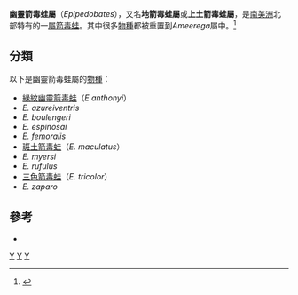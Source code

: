 {{NoteTA|G1=LS}}
{{Automatic taxobox
| name = 幽靈箭毒蛙屬
| image = Epipedobates tricolor close.jpg
| image_width = 250px
| image_caption = [[三色箭毒蛙|三色箭毒蛙]]
| taxon = Epipedobates
| authority = Myers, 1987
| subdivision_ranks = [[種|種]]
| subdivision =
* 參見內文
}}

'''幽靈箭毒蛙屬'''（''Epipedobates''），又名'''地箭毒蛙屬'''或'''上土箭毒蛙屬'''，是[[南美洲|南美洲]]北部特有的一[[屬|屬]][[箭毒蛙|箭毒蛙]]。其中很多[[物種|物種]]都被重置到''Ameerega''屬中。<ref>{{Cite journal en|author=Grant, T., Frost, D. R., Caldwell, J. P., Gagliardo, R., Haddad, C. F. B., Kok, P. J. R., Means, D. B., Noonan, B. P., Schargel, W. E., and Wheeler, W. C.|year=2006|url=http://digitallibrary.amnh.org/dspace/bitstream/2246/5803/1/B299.pdf|title=Phylogenetic systematics of dart-poison frogs and their relatives (Amphibia: Athesphatanura: Dendrobatidae)|journal=Bulletin of the American Museum of Natural History|volume=299|pages=1-262|access-date=2009-08-27|archive-date=2009-02-26|archive-url=https://web.archive.org/web/20090226033244/http://digitallibrary.amnh.org/dspace/bitstream/2246/5803/1/B299.pdf|dead-url=no}}</ref>

==分類==
以下是幽靈箭毒蛙屬的[[物種|物種]]：

* [[綠紋幽靈箭毒蛙|綠紋幽靈箭毒蛙]]（''E anthonyi''）
* ''E. azureiventris''
* ''E. boulengeri''
* ''E. espinosai''
* ''E. femoralis''
* [[斑土箭毒蛙|斑土箭毒蛙]]（''E. maculatus''）
* ''E. myersi''
* ''E. rufulus''
* [[三色箭毒蛙|三色箭毒蛙]]（''E. tricolor''）
* ''E. zaparo''

==參考==
{{reflist}}
*{{cite web| title=Amphibian Species of the World - Epipedobates Myers, 1987| url=http://research.amnh.org/herpetology/amphibia/references.php?id=3231| accessdate=2006-07-21| deadurl=yes| archiveurl=https://web.archive.org/web/20051102035339/http://research.amnh.org/herpetology/amphibia/references.php?id=3231| archivedate=2005-11-02}}
{{Taxonbar|from=Q648727}}

[[Category:箭毒蛙|Y]]
[[Category:幽靈箭毒蛙屬|Y]]
[[Category:_1987年描述的动物|Y]]